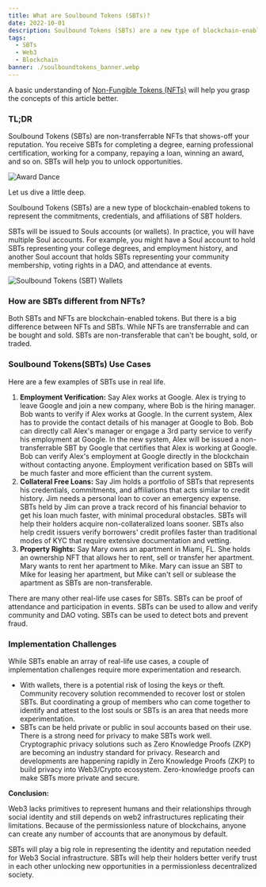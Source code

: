 ```yaml
---
title: What are Soulbound Tokens (SBTs)?
date: 2022-10-01
description: Soulbound Tokens (SBTs) are a new type of blockchain-enabled tokens to represent the commitments, credentials, and affiliations and affiliation of “Souls” that establish provenance and reputation.
tags:
  - SBTs
  - Web3 
  - Blockchain
banner: ./soulboundtokens_banner.webp
---
```


A basic understanding of [Non-Fungible Tokens (NFTs)](https://decrypt.co/resources/non-fungible-tokens-nfts-explained-guide-learn-blockchain "Non-Fungible Tokens (NFTs)")  will help you grasp the concepts of this article better.

### TL;DR

Soulbound Tokens (SBTs) are non-transferrable NFTs that shows-off your reputation. You receive SBTs for completing a degree, earning professional certification, working for a company, repaying a loan, winning an award, and so on. SBTs will help you to unlock opportunities.

![Award Dance](./awarddance.gif)

Let us dive a little deep.

Soulbound Tokens (SBTs) are a new type of blockchain-enabled tokens to represent the commitments, credentials, and affiliations of SBT holders.

SBTs will be issued to Souls accounts (or wallets). In practice, you will have multiple Soul accounts. For example, you might have a Soul account to hold SBTs representing your college degrees, and employment history, and another Soul account that holds SBTs representing your community membership, voting rights in a DAO, and attendance at events.

![Soulbound Tokens (SBT) Wallets](./soul-wallets.png)

### How are SBTs different from NFTs?

Both SBTs and NFTs are blockchain-enabled tokens. But there is a big difference between NFTs and SBTs. While NFTs are transferrable and can be bought and sold. SBTs are non-transferable that can't be bought, sold, or traded.

### Soulbound Tokens(SBTs) Use Cases

Here are a few examples of SBTs use in real life.

1. **Employment Verification:** Say Alex works at Google. Alex is trying to leave Google and join a new company, where Bob is the hiring manager. Bob wants to verify if Alex works at Google. In the current system, Alex has to provide the contact details of his manager at Google to Bob. Bob can directly call Alex's manager or engage a 3rd party service to verify his employment at Google. In the new system, Alex will be issued a non-transferrable SBT by Google that certifies that Alex is working at Google. Bob can verify Alex's employment at Google directly in the blockchain without contacting anyone. Employment verification based on SBTs will be much faster and more efficient than the current system.
2. **Collateral Free Loans:** Say Jim holds a portfolio of SBTs that represents his credentials, commitments, and affiliations that acts similar to credit history. Jim needs a personal loan to cover an emergency expense. SBTs held by Jim can prove a track record of his financial behavior to get his loan much faster, with minimal procedural obstacles. SBTs will help their holders acquire non-collateralized loans sooner. SBTs also help credit issuers verify borrowers' credit profiles faster than traditional modes of KYC that require extensive documentation and vetting.
3. **Property Rights:** Say Mary owns an apartment in Miami, FL. She holds an ownership NFT that allows her to rent, sell or transfer her apartment. Mary wants to rent her apartment to Mike. Mary can issue an SBT to Mike for leasing her apartment, but Mike can't sell or sublease the apartment as SBTs are non-transferable.

There are many other real-life use cases for SBTs. SBTs can be proof of attendance and participation in events. SBTs can be used to allow and verify community and DAO voting. SBTs can be used to detect bots and prevent fraud.

### Implementation Challenges

While SBTs enable an array of real-life use cases, a couple of implementation challenges require more experimentation and research.

- With wallets, there is a potential risk of losing the keys or theft. Community recovery solution recommended to recover lost or stolen SBTs. But coordinating a group of members who can come together to identify and attest to the lost souls or SBTs is an area that needs more experimentation.
- SBTs can be held private or public in soul accounts based on their use. There is a strong need for privacy to make SBTs work well. Cryptographic privacy solutions such as Zero Knowledge Proofs (ZKP) are becoming an industry standard for privacy. Research and developments are happening rapidly in Zero Knowledge Proofs (ZKP) to build privacy into Web3/Crypto ecosystem. Zero-knowledge proofs can make SBTs more private and secure.

**Conclusion:**

Web3 lacks primitives to represent humans and their relationships through social identity and still depends on web2 infrastructures replicating their limitations. Because of the permissionless nature of blockchains, anyone can create any number of accounts that are anonymous by default.

SBTs will play a big role in representing the identity and reputation needed for Web3 Social infrastructure. SBTs will help their holders better verify trust in each other unlocking new opportunities in a permissionless decentralized society.